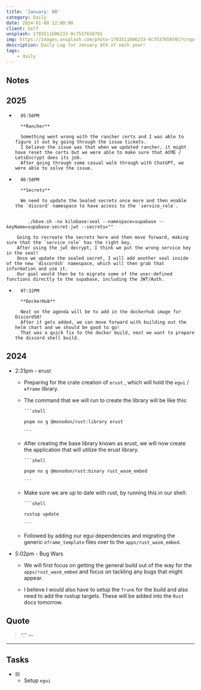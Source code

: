```yaml
---
title: 'January: 08'
category: Daily
date: 2024-01-08 12:00:00
client: Self
unsplash: 1703511606233-9c7537658701
img: https://images.unsplash.com/photo-1703511606233-9c7537658701?crop=entropy&cs=srgb&fm=jpg&ixid=MnwzNjM5Nzd8MHwxfHJhbmRvbXx8fHx8fHx8fDE2ODE3NDg2ODY&ixlib=rb-4.0.3&q=85
description: Daily Log for January 8th of each year!
tags:
    - daily
---
```


## Notes

## 2025

-       05:56PM

        **Rancher**

        Something went wrong with the rancher certs and I was able to figure it out by going through the issue tickets.
        I believe the issue was that when we updated rancher, it might have reset the certs but we were able to make sure that ACME / LetsEncrypt does its job.
        After going through some casual walk through with ChatGPT, we were able to solve the issue.

-       06:58PM

        **Secrets**

        We need to update the Sealed secrets once more and then enable the `discord` namespace to have access to the `service_role`.
        
```shell

        ./kbve.sh -nx kilobase:seal --namespace=supabase --keyName=supabase-secret-jwt --secrets=""

```

        Going to recreate the secrets here and then move forward, making sure that the `service_role` has the right key.
        After using the jwt decrypt, I think we put the wrong service key in the seal!
        Once we update the sealed secret, I will add another seal inside of the new `discordsh` namespace, which will then grab that information and use it.
        Our goal would then be to migrate some of the user-defined functions directly to the supabase, including the JWT/Auth.

-       07:32PM

        **DockerHub**

        Next on the agenda will be to add in the dockerhub image for DiscordSH!
        After it gets added, we can move forward with building out the helm chart and we should be good to go!
        That was a quick fix to the docker build, next we want to prepare the discord shell build.

## 2024

-  2:31pm - erust
    
    -   Preparing for the crate creation of `erust` , which will hold the `egui` / `eframe` library.
    
    -   The command that we will run to create the library will be like this:

            ```shell

            pnpm nx g @monodon/rust:library erust
            
            ```

    -   After creating the base library known as erust, we will now create the application that will utilize the erust library.

            ```shell
            
            pnpm nx g @monodon/rust:binary rust_wasm_embed

            ```

    -   Make sure we are up to date with rust, by running this in our shell:

            ```shell
            
            rustup update

            ```
    
    -   Followed by adding our egui dependencies and migrating the generic `eframe_template` files over to the `apps/rust_wasm_embed`.

-   5:02pm - Bug Wars
    
    -   We will first focus on getting the general build out of the way for the `apps/rust_wasm_embed` and focus on tackling any bugs that might appear.

    -   I believe I would also have to setup the `Trunk` for the build and also need to add the rustup targets.
        These will be added into the `Rust` docs tomorrow.


## Quote

> “.”
> — <cite></cite>

---

## Tasks

-   [x] -   Setup `egui`


